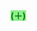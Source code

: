 <span style="font-weight:bold;background:lightgreen;color:green;}}}}">'''(＋)'''</span>{{blue|'''報名'''}}<noinclude>
{{Documentation}}
</noinclude>